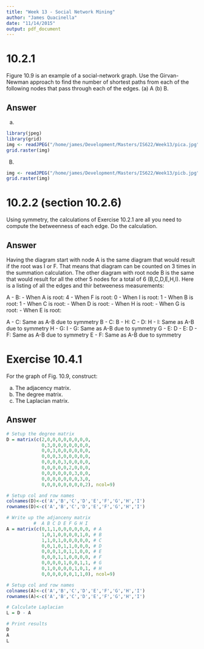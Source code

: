 ```yaml
---
title: "Week 13 - Social Network Mining"
author: "James Quacinella"
date: "11/14/2015"
output: pdf_document
---
```




# 10.2.1

Figure 10.9 is an example of a social-network graph. Use the Girvan-Newman approach to find the number of shortest paths from each of the following nodes that pass through each of the edges. (a) A (b) B.

## Answer 

(a)

```r
library(jpeg)
library(grid)
img <- readJPEG("/home/james/Development/Masters/IS622/Week13/pica.jpg")
grid.raster(img)
```

(B) 

```r
img <- readJPEG("/home/james/Development/Masters/IS622/Week13/picb.jpg")
grid.raster(img)
```

\pagebreak 

# 10.2.2 (section 10.2.6)

Using symmetry, the calculations of Exercise 10.2.1 are all you need to compute the betweenness of each edge. Do the calculation.

## Answer

Having the diagram start with node A is the same diagram that would result if the root was I or F. That means that diagram can be counted on 3 times in the summation calculation. The other diagram with root node B is the same that would result for all the other 5 nodes for a total of 6 (B,C,D,E,H,I). Here is a listing of all the edges and thir betweeness measurements:

A - B: 
  - When A is root: 4
  - When F is root: 0
  - When I is root: 1
  - When B is root: 1 
  - When C is root: 
  - When D is root: 
  - When H is root: 
  - When G is root: 
  - When E is root: 

A - C: Same as A-B due to symmetry
B - C: 
B - H: 
C - D: 
H - I: Same as A-B due to symmetry
H - G: 
I - G: Same as A-B due to symmetry
G - E: 
D - E: 
D - F: Same as A-B due to symmetry
E - F: Same as A-B due to symmetry

\pagebreak 

# Exercise 10.4.1

For the graph of Fig. 10.9, construct:

(a) The adjacency matrix.
(b) The degree matrix.
(c) The Laplacian matrix.

## Answer

```r
# Setup the degree matrix
D = matrix(c(2,0,0,0,0,0,0,0,0,
             0,3,0,0,0,0,0,0,0,
             0,0,3,0,0,0,0,0,0,
             0,0,0,3,0,0,0,0,0,
             0,0,0,0,3,0,0,0,0,
             0,0,0,0,0,2,0,0,0,
             0,0,0,0,0,0,3,0,0,
             0,0,0,0,0,0,0,3,0,
             0,0,0,0,0,0,0,0,2), ncol=9)

# Setup col and row names
colnames(D)<-c('A','B','C','D','E','F','G','H','I')
rownames(D)<-c('A','B','C','D','E','F','G','H','I')

# Write up the adjanceny matrix
          #  A B C D E F G H I
A = matrix(c(0,1,1,0,0,0,0,0,0, # A
             1,0,1,0,0,0,0,1,0, # B
             1,1,0,1,0,0,0,0,0, # C
             0,0,1,0,1,1,0,0,0, # D
             0,0,0,1,0,1,1,0,0, # E
             0,0,0,1,1,0,0,0,0, # F
             0,0,0,0,1,0,0,1,1, # G
             0,1,0,0,0,0,1,0,1, # H
             0,0,0,0,0,0,1,1,0), ncol=9)

# Setup col and row names
colnames(A)<-c('A','B','C','D','E','F','G','H','I')
rownames(A)<-c('A','B','C','D','E','F','G','H','I')

# Calculate Laplacian
L = D - A
```

\pagebreak

```r
# Print results
D
A
L
```